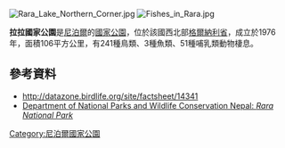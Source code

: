 {{No footnotes|time=2021-04-09T03:01:00+00:00}}
{{coord|29|30|40|N|82|03|02|E|display=title}}

[[Image:Rara_Lake_Northern_Corner.jpg|thumb]]
[[Image:Fishes_in_Rara.jpg|thumb]]

'''拉拉國家公園'''是[[尼泊爾|尼泊爾]]的[[國家公園|國家公園]]，位於該國西北部[[格爾納利省|格爾納利省]]，成立於1976年，面積106平方公里，有241種鳥類、3種魚類、51種哺乳類動物棲息。

==參考資料==
* http://datazone.birdlife.org/site/factsheet/14341 {{Wayback|url=http://datazone.birdlife.org/site/factsheet/14341 |date=20200924084246 }}
* [http://www.dnpwc.gov.np/protected_areas/details/raranationalpark Department of National Parks and Wildlife Conservation Nepal: ''Rara National Park''] {{Wayback|url=http://www.dnpwc.gov.np/protected_areas/details/raranationalpark |date=20171108175158 }}

{{Nepal-geo-stub}}
[[Category:尼泊爾國家公園|Category:尼泊爾國家公園]]